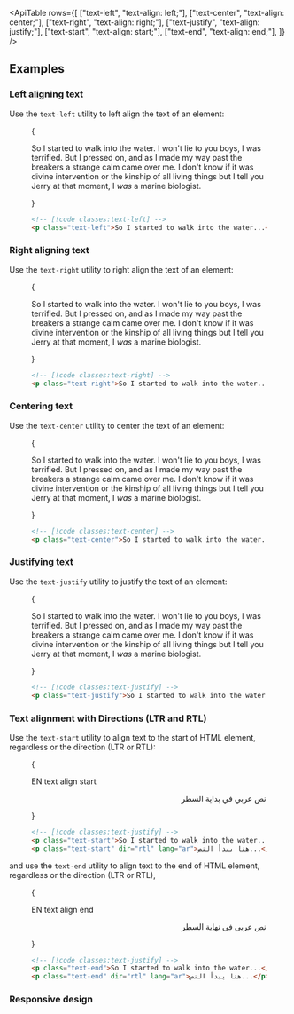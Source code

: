 

<ApiTable
  rows={[
    ["text-left", "text-align: left;"],
    ["text-center", "text-align: center;"],
    ["text-right", "text-align: right;"],
    ["text-justify", "text-align: justify;"],
    ["text-start", "text-align: start;"],
    ["text-end", "text-align: end;"],
  ]}
/>

## Examples

### Left aligning text

Use the `text-left` utility to left align the text of an element:

<Figure>

<Example padding={false}>
  {
    <div className="px-4 sm:px-0">
      <div className="mx-auto max-w-lg p-8 text-sm/6 text-gray-900 dark:text-gray-200">
        <p className="text-left">
          So I started to walk into the water. I won't lie to you boys, I was terrified. But I pressed on, and as I made
          my way past the breakers a strange calm came over me. I don't know if it was divine intervention or the
          kinship of all living things but I tell you Jerry at that moment, I <em>was</em> a marine biologist.
        </p>
      </div>
    </div>
  }
</Example>

```html
<!-- [!code classes:text-left] -->
<p class="text-left">So I started to walk into the water...</p>
```

</Figure>

### Right aligning text

Use the `text-right` utility to right align the text of an element:

<Figure>

<Example padding={false}>
  {
    <div className="px-4 sm:px-0">
      <div className="mx-auto max-w-lg p-8 text-sm/6 text-gray-900 dark:text-gray-200">
        <p className="text-right">
          So I started to walk into the water. I won't lie to you boys, I was terrified. But I pressed on, and as I made
          my way past the breakers a strange calm came over me. I don't know if it was divine intervention or the
          kinship of all living things but I tell you Jerry at that moment, I <em>was</em> a marine biologist.
        </p>
      </div>
    </div>
  }
</Example>

```html
<!-- [!code classes:text-right] -->
<p class="text-right">So I started to walk into the water...</p>
```

</Figure>

### Centering text

Use the `text-center` utility to center the text of an element:

<Figure>

<Example padding={false}>
  {
    <div className="px-4 sm:px-0">
      <div className="mx-auto max-w-lg p-8 text-sm/6 text-gray-900 dark:text-gray-200">
        <p className="text-center">
          So I started to walk into the water. I won't lie to you boys, I was terrified. But I pressed on, and as I made
          my way past the breakers a strange calm came over me. I don't know if it was divine intervention or the
          kinship of all living things but I tell you Jerry at that moment, I <em>was</em> a marine biologist.
        </p>
      </div>
    </div>
  }
</Example>

```html
<!-- [!code classes:text-center] -->
<p class="text-center">So I started to walk into the water...</p>
```

</Figure>

### Justifying text

Use the `text-justify` utility to justify the text of an element:

<Figure>

<Example padding={false}>
  {
    <div className="px-4 sm:px-0">
      <div className="mx-auto max-w-lg p-8 text-sm/6 text-gray-900 dark:text-gray-200">
        <p className="text-justify">
          So I started to walk into the water. I won't lie to you boys, I was terrified. But I pressed on, and as I made
          my way past the breakers a strange calm came over me. I don't know if it was divine intervention or the
          kinship of all living things but I tell you Jerry at that moment, I <em>was</em> a marine biologist.
        </p>
      </div>
    </div>
  }
</Example>

```html
<!-- [!code classes:text-justify] -->
<p class="text-justify">So I started to walk into the water...</p>
```

</Figure>

### Text alignment with Directions (LTR and RTL)

Use the `text-start` utility to align text to the start of HTML element, regardless or the direction (LTR or RTL):

<Figure>

<Example padding={false}>
  {
    <div className="px-4 sm:px-0">
      <div className="mx-auto max-w-lg p-8 text-sm/6 text-gray-900 dark:text-gray-200">
        <p className="text-start">
          EN text align start
        </p>
        <p className="text-start" dir="rtl" lang="ar">
          نص عربي في بداية السطر
        </p>
      </div>
    </div>
  }
</Example>

```html
<!-- [!code classes:text-justify] -->
<p class="text-start">So I started to walk into the water...</p>
<p class="text-start" dir="rtl" lang="ar">هنا يبدأ النص...</p>
```

</Figure>

and use the `text-end` utility to align text to the end of HTML element, regardless or the direction (LTR or RTL), 
<Figure>

<Example padding={false}>
  {
    <div className="px-4 sm:px-0">
      <div className="mx-auto max-w-lg p-8 text-sm/6 text-gray-900 dark:text-gray-200">
        <p className="text-end">
          EN text align end
        </p>
        <p className="text-end" dir="rtl" lang="ar">
          نص عربي في نهاية السطر
        </p>
      </div>
    </div>
  }
</Example>

```html
<!-- [!code classes:text-justify] -->
<p class="text-end">So I started to walk into the water...</p>
<p class="text-end" dir="rtl" lang="ar">هنا يبدأ النص...</p>
```

</Figure>

### Responsive design

<ResponsiveDesign element="p" property="text-align" defaultClass="text-left" featuredClass="text-center" />
